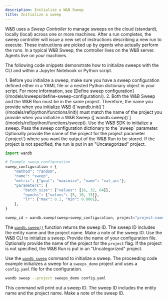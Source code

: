 ```yaml
---
description: Initialize a W&B Sweep
title: Initialize a sweep
---
```


W&B uses a _Sweep Controller_ to manage sweeps on the cloud (standard), locally (local) across one or more machines. After a run completes, the sweep controller will issue a new set of instructions describing a new run to execute. These instructions are picked up by _agents_ who actually perform the runs. In a typical W&B Sweep, the controller lives on the W&B server. Agents live on _your_ machines.

The following code snippets demonstrate how to initialize sweeps with the CLI and within a Jupyter Notebook or Python script.

<Warning>
1. Before you initialize a sweep, make sure you have a sweep configuration defined either in a YAML file or a nested Python dictionary object in your script. For more information, see [Define sweep configuration](/models/sweeps/define-sweep-configuration/).
2. Both the W&B Sweep and the W&B Run must be in the same project. Therefore, the name you provide when you initialize W&B ([`wandb.init()`](/models/ref/python/functions/init)) must match the name of the project you provide when you initialize a W&B Sweep ([`wandb.sweep()`](/models/ref/python/functions/sweep)).
</Warning>


<Tabs>
<Tab title="Python script or notebook">
Use the W&B SDK to initialize a sweep. Pass the sweep configuration dictionary to the `sweep` parameter. Optionally provide the name of the project for the project parameter (`project`) where you want the output of the W&B Run to be stored. If the project is not specified, the run is put in an "Uncategorized" project.

```python
import wandb

# Example sweep configuration
sweep_configuration = {
    "method": "random",
    "name": "sweep",
    "metric": {"goal": "maximize", "name": "val_acc"},
    "parameters": {
        "batch_size": {"values": [16, 32, 64]},
        "epochs": {"values": [5, 10, 15]},
        "lr": {"max": 0.1, "min": 0.0001},
    },
}

sweep_id = wandb.sweep(sweep=sweep_configuration, project="project-name")
```

The [`wandb.sweep()`](/models/ref/python/functions/sweep) function returns the sweep ID. The sweep ID includes the entity name and the project name. Make a note of the sweep ID.
</Tab>
<Tab title="CLI">
Use the W&B CLI to initialize a sweep. Provide the name of your configuration file. Optionally provide the name of the project for the `project` flag. If the project is not specified, the W&B Run is put in an "Uncategorized" project.

Use the [`wandb sweep`](/models/ref/cli/wandb-sweep) command to initialize a sweep. The proceeding code example initializes a sweep for a `sweeps_demo` project and uses a `config.yaml` file for the configuration.

```bash
wandb sweep --project sweeps_demo config.yaml
```

This command will print out a sweep ID. The sweep ID includes the entity name and the project name. Make a note of the sweep ID.
</Tab>
</Tabs>

